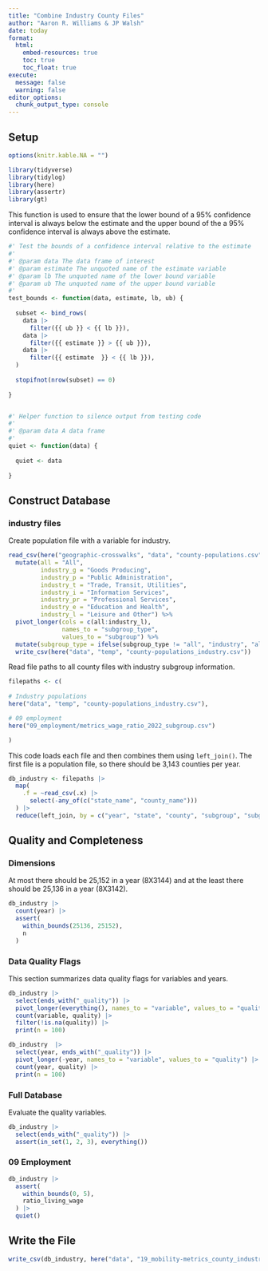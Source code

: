 ```yaml
---
title: "Combine Industry County Files"
author: "Aaron R. Williams & JP Walsh"
date: today
format:
  html:
    embed-resources: true
    toc: true
    toc_float: true
execute:
  message: false
  warning: false
editor_options: 
  chunk_output_type: console
---
```


## Setup

```r
options(knitr.kable.NA = "")

```

```r
library(tidyverse)
library(tidylog)
library(here)
library(assertr)
library(gt)

```

This function is used to ensure that the lower bound of a 95% confidence interval is always below the estimate and the upper bound of the a 95% confidence interval is always above the estimate. 

```r
#' Test the bounds of a confidence interval relative to the estimate
#'
#' @param data The data frame of interest
#' @param estimate The unquoted name of the estimate variable
#' @param lb The unquoted name of the lower bound variable
#' @param ub The unquoted name of the upper bound variable
#'
test_bounds <- function(data, estimate, lb, ub) {
  
  subset <- bind_rows(
    data |>
      filter({{ ub }} < {{ lb }}),
    data |>
      filter({{ estimate }} > {{ ub }}),
    data |>
      filter({{ estimate  }} < {{ lb }}),
  )
  
  stopifnot(nrow(subset) == 0)
  
}


#' Helper function to silence output from testing code
#'
#' @param data A data frame
#'
quiet <- function(data) {
  
  quiet <- data
  
}

```

## Construct Database

### industry files

Create population file with a variable for industry. 

```r

read_csv(here("geographic-crosswalks", "data", "county-populations.csv")) %>% 
  mutate(all = "All", 
         industry_g = "Goods Producing", 
         industry_p = "Public Administration",
         industry_t = "Trade, Transit, Utilities",
         industry_i = "Information Services",
         industry_pr = "Professional Services",
         industry_e = "Education and Health",
         industry_l = "Leisure and Other") %>% 
  pivot_longer(cols = c(all:industry_l),
               names_to = "subgroup_type",
               values_to = "subgroup") %>% 
  mutate(subgroup_type = ifelse(subgroup_type != "all", "industry", "all")) %>% 
  write_csv(here("data", "temp", "county-populations_industry.csv"))

```

Read file paths to all county files with industry subgroup information. 

```r

filepaths <- c(
  
# Industry populations
here("data", "temp", "county-populations_industry.csv"),

# 09 employment
here("09_employment/metrics_wage_ratio_2022_subgroup.csv")

)

```

This code loads each file and then combines them using `left_join()`. The first file is a population file, so there should be 3,143 counties per year. 

```r

db_industry <- filepaths |>
  map(
    .f = ~read_csv(.x) |> 
      select(-any_of(c("state_name", "county_name")))
  ) |>
  reduce(left_join, by = c("year", "state", "county", "subgroup", "subgroup_type"))

```

## Quality and Completeness

### Dimensions

At most there should be 25,152 in a year (8X3144) and at the least there should be 25,136 in a year (8X3142).

```r

db_industry |> 
  count(year) |>
  assert(
    within_bounds(25136, 25152), 
    n
  )
```

### Data Quality Flags

This section summarizes data quality flags for variables and years.

```r
db_industry |>
  select(ends_with("_quality")) |>
  pivot_longer(everything(), names_to = "variable", values_to = "quality") |>
  count(variable, quality) |>
  filter(!is.na(quality)) |>
  print(n = 100)

db_industry  |>
  select(year, ends_with("_quality")) |>
  pivot_longer(-year, names_to = "variable", values_to = "quality") |>
  count(year, quality) |>
  print(n = 100)

```

### Full Database

Evaluate the quality variables. 

```r
db_industry |>
  select(ends_with("_quality")) |>
  assert(in_set(1, 2, 3), everything())

```

### 09 Employment

```r

db_industry |>
  assert(
    within_bounds(0, 5),
    ratio_living_wage
  ) |>
  quiet()
```

## Write the File

```r

write_csv(db_industry, here("data", "19_mobility-metrics_county_industry_longitudinal.csv"))
```
